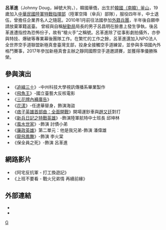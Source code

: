 {{blpunsourced|time=2019-03-25T12:57:21+00:00}}
'''呂革進'''（Johnny Doug，綽號大狗，{{bd|1984年|12月29日||}}），韓國華僑，出生於[[大韓民國|韓國（南韓）]][[釜山|釜山]]，19歲加入[[中華民國陸軍特戰指揮部|中華民國陸軍特戰指揮部]]（陸軍空降（傘兵）部隊），服役四年半，中士退伍，曾擔任企業界名人之隨扈。2010年1月前往法國參加[[外籍兵團|外籍兵團]]，半年後自願申請放棄軍籍返臺。
曾經與自稱[[秘勤局|秘勤局]]局長的男子呂昌明在臉書上發生爭執，後呂革進遭指控為恐怖份子，故有“槍火手”之稱號。呂革進除了從事影劇拍攝外，亦參與特技、爆破等專業幕後團隊工作。在繁忙的工作之餘，呂革進還加入NPO法人全世界空手道聯盟新極真會臺灣支部，投身全接觸空手道練習，並參與多項國內外格鬥賽事，2017年參加新極真會主辦之靜岡國際空手道邀請賽，並獲得準優勝殊榮。

==參與演出==
*《[[追緝三十|追緝三十]]》-中州科技大學視訊傳播系畢業製作
*《[[飛魚王|飛魚王]]》-國立臺藝大反核電影
*《[[三花牌內褲廣告|三花牌內褲廣告]]》
*《[[花漾|花漾]]》-任達華替身，飾演海盜
*《[[痞子英雄首部曲：全面開戰|痞子英雄首部曲：全面開戰]]》開場運鈔車與[[趙又廷|趙又廷]]對打
*《[[新兵日記之特戰英雄|新兵日記之特戰英雄]]》-飾演陸軍航特中士班長 邱坤林
*《[[風水世家|風水世家]]》-飾演 討債小弟
*《[[廉政英雄|廉政英雄]]》第二單元：他是我兄弟-飾演 潘偉雄
*《[[龍飛鳳舞_(電視劇)|龍飛鳳舞]]》-飾演 李火棠
*《保全員之死》-飾演 呂革進

==網路影片==
*《阿宅反抗軍 - 打工換遊記》
*《上班不要看 - 戰火兄弟情 再續前緣》

==外部連結==
*{{twitter|johnnydog84|呂革進(大狗)}}
*{{imdb name|4610005}}

[[分类:吕姓|G]]
